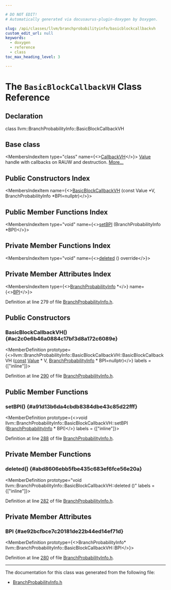 ```yaml
---

# DO NOT EDIT!
# Automatically generated via docusaurus-plugin-doxygen by Doxygen.

slug: /api/classes/llvm/branchprobabilityinfo/basicblockcallbackvh
custom_edit_url: null
keywords:
  - doxygen
  - reference
  - class
toc_max_heading_level: 3

---
```





# The `BasicBlockCallbackVH` Class Reference

<DoxygenPage pluginConfig={pluginConfig}>



## Declaration

<CodeBlock>class llvm::BranchProbabilityInfo::BasicBlockCallbackVH</CodeBlock>

## Base class

<MembersIndex>

<MembersIndexItem
  type="class"
  name={<><a href="/docs/api/classes/llvm/callbackvh">CallbackVH</a></>}>
<a href="/docs/api/classes/llvm/value">Value</a> handle with callbacks on RAUW and destruction. <a href="/docs/api/classes/llvm/callbackvh/#details">More...</a>
</MembersIndexItem>

</MembersIndex>

## Public Constructors Index

<MembersIndex>

<MembersIndexItem
  name={<><a href="#ac2c0e6b46a0884c17bf3d8a172c6089e">BasicBlockCallbackVH</a> (const Value &#42;V, BranchProbabilityInfo &#42;BPI=nullptr)</>}>
</MembersIndexItem>

</MembersIndex>

## Public Member Functions Index

<MembersIndex>

<MembersIndexItem
  type="void"
  name={<><a href="#a91d13b6da4cbdb8384dbe43c85d22fff">setBPI</a> (BranchProbabilityInfo &#42;BPI)</>}>
</MembersIndexItem>

</MembersIndex>

## Private Member Functions Index

<MembersIndex>

<MembersIndexItem
  type="void"
  name={<><a href="#abd8606ebb5fbe435c683ef6fce56e20a">deleted</a> () override</>}>
</MembersIndexItem>

</MembersIndex>

## Private Member Attributes Index

<MembersIndex>

<MembersIndexItem
  type={<><a href="/docs/api/classes/llvm/branchprobabilityinfo">BranchProbabilityInfo</a> &#42;</>}
  name={<><a href="#ae92bcfbce7c20181de22b44ed14ef71d">BPI</a></>}>
</MembersIndexItem>

</MembersIndex>


Definition at line 279 of file <a href="/docs/api/files/include/include/llvm/include/llvm/analysis/branchprobabilityinfo-h">BranchProbabilityInfo.h</a>.

<SectionDefinition>

## Public Constructors

### BasicBlockCallbackVH() {#ac2c0e6b46a0884c17bf3d8a172c6089e}

<MemberDefinition
  prototype={<>llvm::BranchProbabilityInfo::BasicBlockCallbackVH::BasicBlockCallbackVH (<a href="/docs/api/files/lib/lib/target/lib/target/aarch64/aarch64promoteconstant-cpp/#a90f8350fecae261c25be85d38b451bff">const</a> <a href="/docs/api/classes/llvm/value">Value</a> &#42; V, <a href="/docs/api/classes/llvm/branchprobabilityinfo">BranchProbabilityInfo</a> &#42; BPI=nullptr)</>}
  labels = {["inline"]}>

Definition at line <a href="/docs/api/files/include/include/llvm/include/llvm/analysis/branchprobabilityinfo-h/#l00290">290</a> of file <a href="/docs/api/files/include/include/llvm/include/llvm/analysis/branchprobabilityinfo-h">BranchProbabilityInfo.h</a>.
</MemberDefinition>

</SectionDefinition>

<SectionDefinition>

## Public Member Functions

### setBPI() {#a91d13b6da4cbdb8384dbe43c85d22fff}

<MemberDefinition
  prototype={<>void llvm::BranchProbabilityInfo::BasicBlockCallbackVH::setBPI (<a href="/docs/api/classes/llvm/branchprobabilityinfo">BranchProbabilityInfo</a> &#42; BPI)</>}
  labels = {["inline"]}>

Definition at line <a href="/docs/api/files/include/include/llvm/include/llvm/analysis/branchprobabilityinfo-h/#l00288">288</a> of file <a href="/docs/api/files/include/include/llvm/include/llvm/analysis/branchprobabilityinfo-h">BranchProbabilityInfo.h</a>.
</MemberDefinition>

</SectionDefinition>

<SectionDefinition>

## Private Member Functions

### deleted() {#abd8606ebb5fbe435c683ef6fce56e20a}

<MemberDefinition
  prototype="void llvm::BranchProbabilityInfo::BasicBlockCallbackVH::deleted ()"
  labels = {["inline"]}>

Definition at line <a href="/docs/api/files/include/include/llvm/include/llvm/analysis/branchprobabilityinfo-h/#l00282">282</a> of file <a href="/docs/api/files/include/include/llvm/include/llvm/analysis/branchprobabilityinfo-h">BranchProbabilityInfo.h</a>.
</MemberDefinition>

</SectionDefinition>

<SectionDefinition>

## Private Member Attributes

### BPI {#ae92bcfbce7c20181de22b44ed14ef71d}

<MemberDefinition
  prototype={<>BranchProbabilityInfo&#42; llvm::BranchProbabilityInfo::BasicBlockCallbackVH::BPI</>}>

Definition at line <a href="/docs/api/files/include/include/llvm/include/llvm/analysis/branchprobabilityinfo-h/#l00280">280</a> of file <a href="/docs/api/files/include/include/llvm/include/llvm/analysis/branchprobabilityinfo-h">BranchProbabilityInfo.h</a>.
</MemberDefinition>

</SectionDefinition>

<hr/>

The documentation for this class was generated from the following file:

<ul>
<li><a href="/docs/api/files/include/include/llvm/include/llvm/analysis/branchprobabilityinfo-h">BranchProbabilityInfo.h</a></li>
</ul>

</DoxygenPage>
